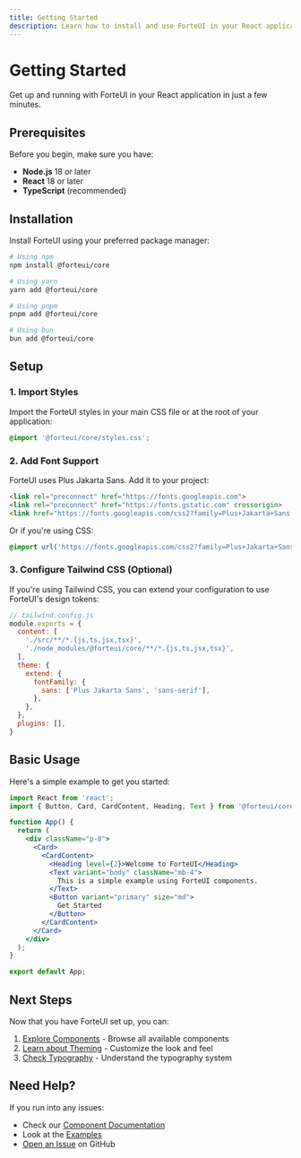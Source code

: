 ```yaml
---
title: Getting Started
description: Learn how to install and use ForteUI in your React application.
---
```


# Getting Started

Get up and running with ForteUI in your React application in just a few minutes.

## Prerequisites

Before you begin, make sure you have:

- **Node.js** 18 or later
- **React** 18 or later
- **TypeScript** (recommended)

## Installation

Install ForteUI using your preferred package manager:

```bash
# Using npm
npm install @forteui/core

# Using yarn
yarn add @forteui/core

# Using pnpm
pnpm add @forteui/core

# Using bun
bun add @forteui/core
```

## Setup

### 1. Import Styles

Import the ForteUI styles in your main CSS file or at the root of your application:

```css
@import '@forteui/core/styles.css';
```

### 2. Add Font Support

ForteUI uses Plus Jakarta Sans. Add it to your project:

```html
<link rel="preconnect" href="https://fonts.googleapis.com">
<link rel="preconnect" href="https://fonts.gstatic.com" crossorigin>
<link href="https://fonts.googleapis.com/css2?family=Plus+Jakarta+Sans:ital,wght@0,200..800;1,200..800&display=swap" rel="stylesheet">
```

Or if you're using CSS:

```css
@import url('https://fonts.googleapis.com/css2?family=Plus+Jakarta+Sans:ital,wght@0,200..800;1,200..800&display=swap');
```

### 3. Configure Tailwind CSS (Optional)

If you're using Tailwind CSS, you can extend your configuration to use ForteUI's design tokens:

```js
// tailwind.config.js
module.exports = {
  content: [
    './src/**/*.{js,ts,jsx,tsx}',
    './node_modules/@forteui/core/**/*.{js,ts,jsx,tsx}',
  ],
  theme: {
    extend: {
      fontFamily: {
        sans: ['Plus Jakarta Sans', 'sans-serif'],
      },
    },
  },
  plugins: [],
}
```

## Basic Usage

Here's a simple example to get you started:

```jsx
import React from 'react';
import { Button, Card, CardContent, Heading, Text } from '@forteui/core';

function App() {
  return (
    <div className="p-8">
      <Card>
        <CardContent>
          <Heading level={2}>Welcome to ForteUI</Heading>
          <Text variant="body" className="mb-4">
            This is a simple example using ForteUI components.
          </Text>
          <Button variant="primary" size="md">
            Get Started
          </Button>
        </CardContent>
      </Card>
    </div>
  );
}

export default App;
```

## Next Steps

Now that you have ForteUI set up, you can:

1. [Explore Components](/docs/components) - Browse all available components
2. [Learn about Theming](/docs/theming) - Customize the look and feel
3. [Check Typography](/docs/typography) - Understand the typography system

## Need Help?

If you run into any issues:

- Check our [Component Documentation](/docs/components)
- Look at the [Examples](https://github.com/your-org/forteui/tree/main/examples)
- [Open an Issue](https://github.com/your-org/forteui/issues) on GitHub
